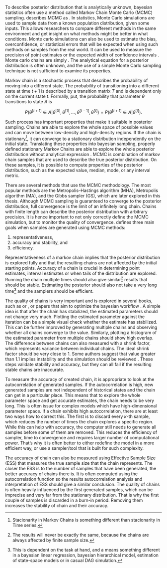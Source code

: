 To describe posterior distribution that is analytically unknown, bayesian statistics often use a method called Markov Chain Monte Carlo
(MCMC) sampling. \parencite[CHap. 11]{Gelman2014_BayesianDataAnalysis} describes MCMC as *\enquote{a general method based on drawing values of $\theta$
from approximate distributions and the correcting those draws to better approximate the target posterior distribution.}*. In statistics, Monte Carlo
simulations are used to sample data from a known population distribution, given some inputs. This allows researchers to compare different methods
in the same environment and get insight on what methods might be better in what conditions. Monte carlo simulations can also be used to estimate the bias,
overconfidence, or statistical errors that will be expected when using such methods on samples from the real world. It can be used to measure the
precision of point estimates or the expected width of confidence intervals \parencite{HopkinsEtAl2024_HowWeKnow}. Monte carlo chains
are simply *\enquote{assessing the properties of a target distribution by generating representative random values.}* \parencite[Chap. 7.4.5]{Kruschke2015_DoingBayesianData}. The analytical equation for a posterior distribution is often unknown, and the use of a simple Monte Carlo 
sampling technique is not sufficient to examine its properties.

Markov chain is a stochastic process that describes the probability of moving into a different state. The probability of transitioning into 
a different state at time $t+1$ is described by a transition matrix $T$ and is dependent only on the current state $t$.
Formally, put, the probability that parameter $\theta$ transitions to state $A$ is

$$
P(\theta^{[t+1]} \in A | \theta^{[0]}, \theta^{[1]}, \dots, \theta^{[t-1]}, \theta^{[t]}) =
P(\theta^{[t+1]} \in A | \theta^{[t]}).
$$

Such process has important properties that make it suitable in posterior sampling. Chains are able to explore the whole space of possible values and
can move between low-density and high-density regions. If the chain is stationary[^mc-stan], it can converge to a stationary distribution
independently on the initial state. Translating these properties into bayesian sampling, properly defined stationary Markov Chains are able
to explore the whole posterior distribution without analytical expression \parencite[Chap. 6.8]{Hebak2013_StatistickeMysleniNastroje}. MCMC is
combination of markov chain samples that are used to describe the true posterior distribution. On these samples, it is possible to compute
properties of the posterior distribution, such as the expected value, median, mode, or any interval metric.

[^mc-stan]: Stacionarity in Markov Chains is something different than stacionarity in Time series.

There are several methods that use the MCMC methodology. The most popular methods are the Metropolis–Hastings algorithm (MHA), 
Metropolis algorithm (MA), and the Gibbs sampler (GS), which are later explored in this thesis. Although MCMC sampling is guaranteed to 
converge to the posterior distribution, full convergence is the limit of an infinitely long chain. Chains with finite length can describe the 
posterior distribution with arbitrary precision. It is hence important to not only correctly define the MCMC simulation, but to monitor the quality
of convergence. \parencite[Chap. 7.5]{Kruschke2015_DoingBayesianData} defines three main goals when samples are generated using MCMC methods:

1) representativeness,
2) accuracy and stability, and
3) efficiency.

Representativeness of a markov chain implies that the posterior distribution is explored fully and that the resulting chains are not affected
by the initial starting points. Accuracy of a chain is crucial in determining point estimates, interval estimates or when tails of the distribution are 
explored. Running the chain multiple times should also give similar[^mc-similar] results that should be stable. Estimating the posterior should also 
not take a very long time[^mc-long-time] and the samplers should be efficient.

[^mc-similar]: The results will never be exactly the same, because the chains are always affected by finite sample size.

[^mc-long-time]: This is dependent on the task at hand, and a \enquote{very long time} means something different in a bayesian linear regression,
bayesian hierarchical model, estimation of state-space models or in casual DAG simulation.

The quality of chains is very important and is explored in several books, such as \parencite{Kruschke2015_DoingBayesianData} or 
\parencite{Gelman2014_BayesianDataAnalysis}, or papers that aim to optimize the bayesian workflow \parencite{GelmanEtAl2020_BayesianWorkflow}.
A simple idea is that after the chain has stabilized, the estimated parameters should not change very much. Plotting the estimated parameter
against the iteration can be a simple visual check whether the estimate has stabilized. This can be further improved by generating multiple chains
and observing whether all chains converge to the value. Similarly, plotting a histogram of the estimated parameter from multiple chains
should show high overlap. The difference between chains can also measured with a shrink factor, which represents variance between individual 
chains. The ideal shrink factor should be very close to 1. Some authors suggest that value greater than 1.1 implies instability and the
simulation should be reviewed \parencite[Chap. 7.5.1]{Kruschke2015_DoingBayesianData}. These steps validate stability and accuracy, but they can
all fail if the resulting stable chains are inaccurate.

To measure the accuracy of created chain, it is appropriate to look at the autocorrelation of generated samples. If the autocorrelation is high,
new generated samples are not independent of historical states and the chain can get \enquote{stuck} in a particular place. This means that to
explore the whole parameter space and get accurate estimates, the chain needs to be very long. This is often issue for complex models which have 
high-dimensional parameter space. If a chain exhibits high autocorrelation, there are at least two ways how to correct this. The first is to
discard every $k$-th sample, which reduces the number of times the chain explores a specific region. While this can help with accuracy, the computer
still needs to generate all samples before some of them are removed. This reduces the efficiency of sampler, time to convergence and requires larger
number of computational power. That's why it is often better to either redefine the model in a more efficient way, or use a sampler/tool that is
built for such complexity.

The accuracy of chain can also be measured using Effective Sample Size (ESS) that measures the true sample size that the chain represents. The closer
the ESS is to the number of samples that have been generated, the better accuracy of chains there is. It is often computed using the autocorrelation
function so the results autocorrelation analysis and interpretation of ESS should give a similar conclusion. The quality of chains is often heavily
influenced by the first generated samples, which can be imprecise and very far from the stationary distribution. That is why the first couple of samples
is discarded in a burn-in period. Removing them increases the stability of chain and their accuracy.
